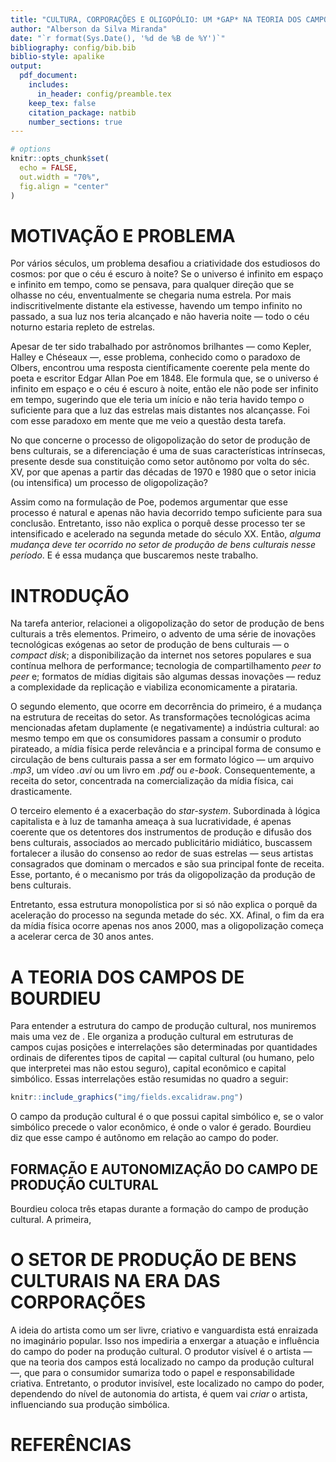 ```yaml
---
title: "CULTURA, CORPORAÇÕES E OLIGOPÓLIO: UM *GAP* NA TEORIA DOS CAMPOS DE BORDIEU"
author: "Alberson da Silva Miranda"
date: "`r format(Sys.Date(), '%d de %B de %Y')`"
bibliography: config/bib.bib
biblio-style: apalike
output:
  pdf_document:
    includes:
      in_header: config/preamble.tex
    keep_tex: false
    citation_package: natbib
    number_sections: true
---
```


```r

# options
knitr::opts_chunk$set(
  echo = FALSE,
  out.width = "70%",
  fig.align = "center"
)
```

\vspace{5cm}

# MOTIVAÇÃO E PROBLEMA {-}

Por vários séculos, um problema desafiou a criatividade dos estudiosos do cosmos: por que o céu é escuro à noite? Se o universo é infinito em espaço e infinito em tempo, como se pensava, para qualquer direção que se olhasse no céu, enventualmente se chegaria numa estrela. Por mais indiscritivelmente distante ela estivesse, havendo um tempo infinito no passado, a sua luz nos teria alcançado e não haveria noite --- todo o céu noturno estaria repleto de estrelas.

Apesar de ter sido trabalhado por astrônomos brilhantes --- como Kepler, Halley e Chéseaux ---, esse problema, conhecido como o paradoxo de Olbers, encontrou uma resposta científicamente coerente pela mente do poeta e escritor Edgar Allan Poe em 1848. Ele formula que, se o universo é infinito em espaço e o céu é escuro à noite, então ele não pode ser infinito em tempo, sugerindo que ele teria um início e não teria havido tempo o suficiente para que a luz das estrelas mais distantes nos alcançasse. Foi com esse paradoxo em mente que me veio a questão desta tarefa.

No que concerne o processo de oligopolização do setor de produção de bens culturais, se a diferenciação é uma de suas características intrínsecas, presente desde sua constituição como setor autônomo por volta do séc. XV, por que apenas a partir das décadas de 1970 e 1980 que o setor inicia (ou intensifica) um processo de oligopolização\footnote{Para evitar repetição, não estou colocando os dados e evidências da aceleração desse processo discutidos no trabalho anterior.}?

Assim como na formulação de Poe, podemos argumentar que esse processo é natural e apenas não havia decorrido tempo suficiente para sua conclusão. Entretanto, isso não explica o porquê desse processo ter se intensificado e acelerado na segunda metade do século XX. Então, *alguma mudança deve ter ocorrido no setor de produção de bens culturais nesse período*. E é essa mudança que buscaremos neste trabalho.

# INTRODUÇÃO

Na tarefa anterior, relacionei a oligopolização do setor de produção de bens culturais a três elementos. Primeiro, o advento de uma série de inovações tecnológicas exógenas ao setor de produção de bens culturais --- o *compact disk*; a disponibilização da internet nos setores populares e sua contínua melhora de performance; tecnologia de compartilhamento *peer to peer* e; formatos de mídias digitais são algumas dessas inovações --- reduz a complexidade da replicação e viabiliza economicamente a pirataria.

O segundo elemento, que ocorre em decorrência do primeiro, é a mudança na estrutura de receitas do setor. As transformações tecnológicas acima mencionadas afetam duplamente (e negativamente) a indústria cultural: ao mesmo tempo em que os consumidores passam a consumir o produto pirateado, a mídia física perde relevância e a principal forma de consumo e circulação de bens culturais passa a ser em formato lógico --- um arquivo *.mp3*, um vídeo *.avi* ou um livro em *.pdf* ou *e-book*. Consequentemente, a receita do setor, concentrada na comercialização da mídia física, cai drasticamente.

O terceiro elemento é a exacerbação do *star-system*. Subordinada à lógica capitalista e à luz de tamanha ameaça à sua lucratividade, é apenas coerente que os detentores dos instrumentos de produção e difusão dos bens culturais, associados ao mercado publicitário midiático, buscassem fortalecer a ilusão do consenso ao redor de suas estrelas — seus artistas consagrados que dominam o mercados e são sua principal fonte de receita. Esse, portanto, é o mecanismo por trás da oligopolização da produção de bens culturais.

Entretanto, essa estrutura monopolística por si só não explica o porquê da aceleração do processo na segunda metade do séc. XX. Afinal, o fim da era da mídia física ocorre apenas nos anos 2000, mas a oligopolização começa a acelerar cerca de 30 anos antes.

# A TEORIA DOS CAMPOS DE BOURDIEU

Para entender a estrutura do campo de produção cultural, nos muniremos mais uma vez de \citet{bourdieu}. Ele organiza a produção cultural em estruturas de campos cujas posições e interrelações são determinadas por quantidades ordinais de diferentes tipos de capital --- capital cultural (ou humano, pelo que interpretei mas não estou seguro), capital econômico e capital simbólico. Essas interrelações estão resumidas no quadro a seguir:

```r
knitr::include_graphics("img/fields.excalidraw.png")
```

O campo da produção cultural é o que possui capital simbólico e, se o valor simbólico precede o valor econômico, é onde o valor é gerado. Bourdieu diz que esse campo é autônomo em relação ao campo do poder.

## FORMAÇÃO E AUTONOMIZAÇÃO DO CAMPO DE PRODUÇÃO CULTURAL

Bourdieu coloca três etapas durante a formação do campo de produção cultural. A primeira, 

# O SETOR DE PRODUÇÃO DE BENS CULTURAIS NA ERA DAS CORPORAÇÕES

A ideia do artista como um ser livre, criativo e vanguardista está enraizada no imaginário popular. Isso nos impediria a enxergar a atuação e influência do campo do poder na produção cultural. O produtor visível é o artista --- que na teoria dos campos está localizado no campo da produção cultural ---, que para o consumidor sumariza todo o papel e responsabilidade criativa. Entretanto, o produtor invisível, este localizado no campo do poder, dependendo do nível de autonomia do artista, é quem vai *criar* o artista, influenciando sua produção simbólica.

# REFERÊNCIAS